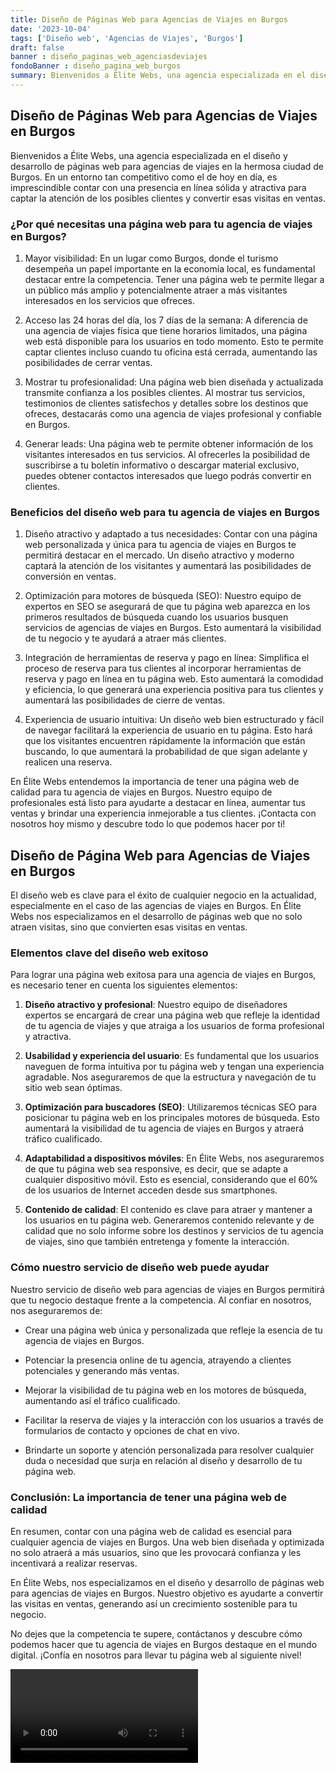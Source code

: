 ```yaml
---
title: Diseño de Páginas Web para Agencias de Viajes en Burgos
date: '2023-10-04'
tags: ['Diseño web', 'Agencias de Viajes', 'Burgos']
draft: false
banner : diseño_paginas_web_agenciasdeviajes
fondoBanner : diseño_pagina_web_burgos
summary: Bienvenidos a Élite Webs, una agencia especializada en el diseño y desarrollo de páginas web para agencias de viajes en la hermosa ciudad de Burgos. En un entorno tan competitivo como el de hoy en día, es imprescindible contar con una presencia en línea sólida y atractiva para captar la atención de los posibles clientes y convertir esas visitas en ventas.
---
```


## Diseño de Páginas Web para Agencias de Viajes en Burgos

Bienvenidos a Élite Webs, una agencia especializada en el diseño y desarrollo de páginas web para agencias de viajes en la hermosa ciudad de Burgos. En un entorno tan competitivo como el de hoy en día, es imprescindible contar con una presencia en línea sólida y atractiva para captar la atención de los posibles clientes y convertir esas visitas en ventas.

### ¿Por qué necesitas una página web para tu agencia de viajes en Burgos?

1. Mayor visibilidad: En un lugar como Burgos, donde el turismo desempeña un papel importante en la economía local, es fundamental destacar entre la competencia. Tener una página web te permite llegar a un público más amplio y potencialmente atraer a más visitantes interesados en los servicios que ofreces.

2. Acceso las 24 horas del día, los 7 días de la semana: A diferencia de una agencia de viajes física que tiene horarios limitados, una página web está disponible para los usuarios en todo momento. Esto te permite captar clientes incluso cuando tu oficina está cerrada, aumentando las posibilidades de cerrar ventas.

3. Mostrar tu profesionalidad: Una página web bien diseñada y actualizada transmite confianza a los posibles clientes. Al mostrar tus servicios, testimonios de clientes satisfechos y detalles sobre los destinos que ofreces, destacarás como una agencia de viajes profesional y confiable en Burgos.

4. Generar leads: Una página web te permite obtener información de los visitantes interesados en tus servicios. Al ofrecerles la posibilidad de suscribirse a tu boletín informativo o descargar material exclusivo, puedes obtener contactos interesados que luego podrás convertir en clientes.

### Beneficios del diseño web para tu agencia de viajes en Burgos

1. Diseño atractivo y adaptado a tus necesidades: Contar con una página web personalizada y única para tu agencia de viajes en Burgos te permitirá destacar en el mercado. Un diseño atractivo y moderno captará la atención de los visitantes y aumentará las posibilidades de conversión en ventas.

2. Optimización para motores de búsqueda (SEO): Nuestro equipo de expertos en SEO se asegurará de que tu página web aparezca en los primeros resultados de búsqueda cuando los usuarios busquen servicios de agencias de viajes en Burgos. Esto aumentará la visibilidad de tu negocio y te ayudará a atraer más clientes.

3. Integración de herramientas de reserva y pago en línea: Simplifica el proceso de reserva para tus clientes al incorporar herramientas de reserva y pago en línea en tu página web. Esto aumentará la comodidad y eficiencia, lo que generará una experiencia positiva para tus clientes y aumentará las posibilidades de cierre de ventas.

4. Experiencia de usuario intuitiva: Un diseño web bien estructurado y fácil de navegar facilitará la experiencia de usuario en tu página. Esto hará que los visitantes encuentren rápidamente la información que están buscando, lo que aumentará la probabilidad de que sigan adelante y realicen una reserva.

En Élite Webs entendemos la importancia de tener una página web de calidad para tu agencia de viajes en Burgos. Nuestro equipo de profesionales está listo para ayudarte a destacar en línea, aumentar tus ventas y brindar una experiencia inmejorable a tus clientes. ¡Contacta con nosotros hoy mismo y descubre todo lo que podemos hacer por ti!

<GifSeo />

<Cta />

## Diseño de Página Web para Agencias de Viajes en Burgos

El diseño web es clave para el éxito de cualquier negocio en la actualidad, especialmente en el caso de las agencias de viajes en Burgos. En Élite Webs nos especializamos en el desarrollo de páginas web que no solo atraen visitas, sino que convierten esas visitas en ventas.

### Elementos clave del diseño web exitoso

Para lograr una página web exitosa para una agencia de viajes en Burgos, es necesario tener en cuenta los siguientes elementos:

1. **Diseño atractivo y profesional**: Nuestro equipo de diseñadores expertos se encargará de crear una página web que refleje la identidad de tu agencia de viajes y que atraiga a los usuarios de forma profesional y atractiva.

2. **Usabilidad y experiencia del usuario**: Es fundamental que los usuarios naveguen de forma intuitiva por tu página web y tengan una experiencia agradable. Nos aseguraremos de que la estructura y navegación de tu sitio web sean óptimas.

3. **Optimización para buscadores (SEO)**: Utilizaremos técnicas SEO para posicionar tu página web en los principales motores de búsqueda. Esto aumentará la visibilidad de tu agencia de viajes en Burgos y atraerá tráfico cualificado.

4. **Adaptabilidad a dispositivos móviles**: En Élite Webs, nos aseguraremos de que tu página web sea responsive, es decir, que se adapte a cualquier dispositivo móvil. Esto es esencial, considerando que el 60% de los usuarios de Internet acceden desde sus smartphones.

5. **Contenido de calidad**: El contenido es clave para atraer y mantener a los usuarios en tu página web. Generaremos contenido relevante y de calidad que no solo informe sobre los destinos y servicios de tu agencia de viajes, sino que también entretenga y fomente la interacción.

### Cómo nuestro servicio de diseño web puede ayudar

Nuestro servicio de diseño web para agencias de viajes en Burgos permitirá que tu negocio destaque frente a la competencia. Al confiar en nosotros, nos aseguraremos de:

- Crear una página web única y personalizada que refleje la esencia de tu agencia de viajes en Burgos.

- Potenciar la presencia online de tu agencia, atrayendo a clientes potenciales y generando más ventas.

- Mejorar la visibilidad de tu página web en los motores de búsqueda, aumentando así el tráfico cualificado.

- Facilitar la reserva de viajes y la interacción con los usuarios a través de formularios de contacto y opciones de chat en vivo.

- Brindarte un soporte y atención personalizada para resolver cualquier duda o necesidad que surja en relación al diseño y desarrollo de tu página web.

### Conclusión: La importancia de tener una página web de calidad

En resumen, contar con una página web de calidad es esencial para cualquier agencia de viajes en Burgos. Una web bien diseñada y optimizada no solo atraerá a más usuarios, sino que les provocará confianza y les incentivará a realizar reservas.

En Élite Webs, nos especializamos en el diseño y desarrollo de páginas web para agencias de viajes en Burgos. Nuestro objetivo es ayudarte a convertir las visitas en ventas, generando así un crecimiento sostenible para tu negocio.

No dejes que la competencia te supere, contáctanos y descubre cómo podemos hacer que tu agencia de viajes en Burgos destaque en el mundo digital. ¡Confía en nosotros para llevar tu página web al siguiente nivel!

<Video />

<CtaBot job='Agencias de Viajes' city='Burgos'/>

<Gmaps query='Burgos+españa+maps' />